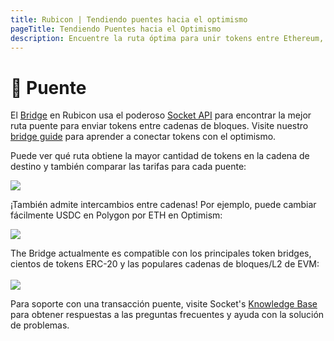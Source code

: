 ```yaml
---
title: Rubicon | Tendiendo puentes hacia el optimismo
pageTitle: Tendiendo Puentes hacia el Optimismo
description: Encuentre la ruta óptima para unir tokens entre Ethereum, Optimismo y más cadenas!
---
```


# 🌉 Puente

El [Bridge](https://app.rubicon.finance/bridge) en Rubicon usa el poderoso [Socket API](https://www.socket.tech/) para encontrar la mejor ruta puente para enviar tokens entre cadenas de bloques. Visite nuestro [bridge guide](/docs/guides/bridge/bridging-to-optimism) para aprender a conectar tokens con el optimismo.

Puede ver qué ruta obtiene la mayor cantidad de tokens en la cadena de destino y también comparar las tarifas para cada puente:

![](</assets/image(84).png>)

¡También admite intercambios entre cadenas! Por ejemplo, puede cambiar fácilmente USDC en Polygon por ETH en Optimism:

![](</assets/image(36).png>)

The Bridge actualmente es compatible con los principales token bridges, cientos de tokens ERC-20 y las populares cadenas de bloques/L2 de EVM:\
\
![](</assets/image(10).png>)

Para soporte con una transacción puente, visite Socket's [Knowledge Base](https://socketdottech.zendesk.com/hc/en-us) para obtener respuestas a las preguntas frecuentes y ayuda con la solución de problemas.
